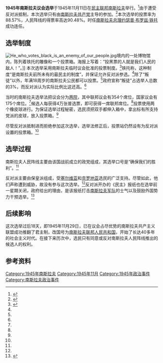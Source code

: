 {{Infobox Election
| election_name      = 1945年南斯拉夫议会选举
| country            = Democratic Federal Yugoslavia
| type               = parliamentary
| ongoing            = no
| previous_election  = 1938年南斯拉夫议会选举
| previous_year      = 1938
| next_election      = 1950年南斯拉夫议会选举
| seats_for_election = 联邦议会共354个席位<br>国家议会共175个席位
| next_year          = 1950
| turnout            = 88.57%
| election_date      = 1945年11月11日

<!--      People's Front of Yugoslavia   -->
| image1          = Josip Broz Tito Bihać 1942.jpg
| image1_size     = 130px
| leader1         = [[约瑟普·布罗兹·铁托|约瑟普·布罗兹·铁托]]
| party1          = [[南斯拉夫共产主义者联盟|南斯拉夫共产党]]
| color1          = DD0000
| alliance1       = {{le|南斯拉夫人民阵线|People's Front of Yugoslavia}}
| seats1          = 354
| percentage1     = 90.48%
| title              = [[南斯拉夫总理|总理]]
| before_election    = 约瑟普·布罗兹·铁托
| after_election     = 约瑟普·布罗兹·铁托
| before_party       = 南共盟
| after_party        = 南共盟
}}
'''1945年南斯拉夫议会选举'''于1945年11月11日在[[民主联邦南斯拉夫|民主联邦南斯拉夫]]举行。<ref name=":0">{{Cite news|url=|title=Yugoslavia at the Polls|author=|date=1945-11-12|work=The Times|publisher=|accessdate=|language=|format=}}</ref>由于遭受反对派抵制，本次选举只有由[[南斯拉夫共產主義者聯盟|南斯拉夫共产党]]主导的{{le|南斯拉夫人民阵线|People's Front of Yugoslavia}}参加。<ref name=":1">{{Cite news|url=|title=Elections In Yugoslavia|author=|date=1945-11-09|work=The Times|publisher=|accessdate=|language=|format=}}</ref>本次选举的投票率为88.57%，人民阵线的得票率高达90.48%。时任[[南斯拉夫总理|南斯拉夫总理]][[约瑟普·布罗兹·铁托|约瑟普·布罗兹·铁托]]成功连任。

==选举制度==
[[File:He_who_votes_black_is_an_enemy_of_our_people.jpg|thumb]]境内的一处博物馆内，陈列着铁托的雕像和一个投票箱。海报上写着：“投黑票的人就是我们人民的敌人！”。]]
本次选举采用南斯拉夫临时议会批准的投票制度。<ref>{{Cite news|url=|title=Marshal Tito On The Election|author=|date=1945-09-13|work=The Times|publisher=|accessdate=|language=|format=}}</ref>铁托称，这种制度“是南斯拉夫前所未有的最民主的制度”，并保证允许反对派参选。<ref name=":0" />除了“叛徒”以外，年满18周岁的南斯拉夫公民都可以投票。<ref name=":0" />政府宣称“叛徒”占选举人总数的3%，而反对派认为实际比例比这还高。<ref name=":0" />

当时的南斯拉夫选举法把议会分为[[兩院制|两院]]，其中联邦议会有354个席位，国家议会有175个席位。<ref name=":0" />候选人每获得4万张普选票，即可获得一席联邦席位。<ref name=":0" />投票使用两个橡皮球进行。为保证选举过程秘密，选民须把双手都伸入箱中，拿出标有所支持党派的皮球，放入投票箱。<ref name=":1" />

尽管反对派抵制进而拒绝参加这次选举，选举法修正后，投票站仍然设有为反对派设置的投票箱。<ref name=":1" />

==选举过程==
南斯拉夫人民阵线主要由该国战前成立的政党组成，其选举口号是“确保我们的胜利”。<ref name=":1" />

反对派主要由保皇派组成，受[[塞爾維亞社會主義共和國|塞尔维亚]]和[[克羅地亞社會主義共和國|克罗地亚]]选民的广泛支持。尽管如此，他们声称遭到威胁，故没有参与这次选举。<ref name=":1" />反对派开办的《民主》报纸也在选举前一星期关闭，政府给出的理由，是该报纸打击[[南斯拉夫人民軍|南斯拉夫军队]]的士气以及鼓励外国势力干预选举。<ref>{{Cite news|url=|title=Yugoslavia in Transition|author=|date=1945-11-22|work=The Times|publisher=|accessdate=|language=|format=}}</ref>

== 后续影响 ==
这次选举过后18天，即1945年11月29日，已在议会占尽优势的南斯拉夫共产主义联盟成功推翻了君主制，改国号为[[南斯拉夫联邦人民共和国|南斯拉夫联邦人民共和国]]，开始了长达40多年的社会主义时代。在接下来历次{{Le|南斯拉夫选举|Elections in Yugoslavia|议会选举}}中，选民只有同意或反对南斯拉夫人民阵线推出的候选人的权利。

==参考资料==
{{reflist}}

{{南斯拉夫選舉}}
[[Category:1945年南斯拉夫|Category:1945年南斯拉夫]]
[[Category:1945年11月|Category:1945年11月]]
[[Category:1945年政治事件|Category:1945年政治事件]]
[[Category:南斯拉夫政治事件|Category:南斯拉夫政治事件]]